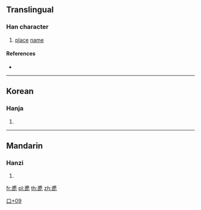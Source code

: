 ==Translingual==

===Han character===
{{Han char|rn=30|rad=口|as=09|sn=12|four=|canj=IBRP|ids=⿱甫叱}}

# [[place]] [[name]]

====References====
* {{Han ref|kx=0201.121|dj=0424.050|hdz=10651.051|uh=55B8|ud=21944}}

----

==Korean==

===Hanja===
{{ko-hanja|hangeul=[[폿]]|rv=pot|mr=ph'os}}

# {{defn|lang=ko|sort=口09}}

----

==Mandarin==

===Hanzi===
{{cmn-hanzi|pin=[[pao]] ([[pao5]])|wg=pao<sup>5</sup>}}

# {{defn|lang=cmn|sort=口09}}

[[Category:Korean-only CJKV Characters|口+09]]

[[fr:喸]]
[[pl:喸]]
[[th:喸]]
[[zh:喸]]